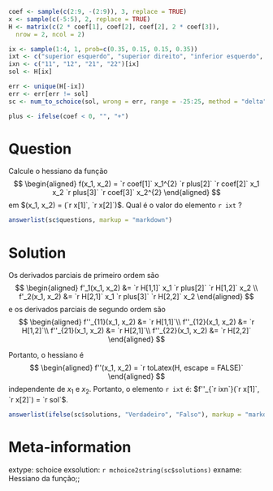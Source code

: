 ```r
coef <- sample(c(2:9, -(2:9)), 3, replace = TRUE)
x <- sample(c(-5:5), 2, replace = TRUE)
H <- matrix(c(2 * coef[1], coef[2], coef[2], 2 * coef[3]),
  nrow = 2, ncol = 2)

ix <- sample(1:4, 1, prob=c(0.35, 0.15, 0.15, 0.35))
ixt <- c("superior esquerdo", "superior direito", "inferior esquerdo", "inferior direito")[ix]
ixn <- c("11", "12", "21", "22")[ix]
sol <- H[ix]

err <- unique(H[-ix])
err <- err[err != sol]
sc <- num_to_schoice(sol, wrong = err, range = -25:25, method = "delta", delta = 1, digits = 0)

plus <- ifelse(coef < 0, "", "+")
```

Question
========
Calcule o hessiano da função
$$
\begin{aligned}
  f(x_1, x_2) = `r coef[1]` x_1^{2} `r plus[2]` `r coef[2]`  x_1  x_2 `r plus[3]` `r coef[3]`  x_2^{2}
\end{aligned}
$$
em $(x_1, x_2) = (`r x[1]`, `r x[2]`)$.
Qual é o valor do elemento `r ixt` ?

```r
answerlist(sc$questions, markup = "markdown")
```

Solution
========
Os derivados parciais de primeiro ordem são
$$
\begin{aligned}
  f'_1(x_1, x_2) &= `r H[1,1]` x_1 `r plus[2]` `r H[1,2]` x_2  \\
  f'_2(x_1, x_2) &= `r H[2,1]` x_1 `r plus[3]` `r H[2,2]` x_2
\end{aligned}
$$
e os derivados parciais de segundo ordem são
$$
\begin{aligned}
  f''_{11}(x_1, x_2) &= `r H[1,1]`\\
  f''_{12}(x_1, x_2) &= `r H[1,2]`\\
  f''_{21}(x_1, x_2) &= `r H[2,1]`\\
  f''_{22}(x_1, x_2) &= `r H[2,2]`
\end{aligned}
$$

Portanto, o hessiano é
$$
\begin{aligned}
  f''(x_1, x_2) = `r toLatex(H, escape = FALSE)`
\end{aligned}
$$
independente de $x_1$ e $x_2$. Portanto, o elemento `r ixt` é:
$f''_{`r ixn`}(`r x[1]`, `r x[2]`) = `r sol`$.


```r
answerlist(ifelse(sc$solutions, "Verdadeiro", "Falso"), markup = "markdown")
```

Meta-information
================
extype: schoice
exsolution: `r mchoice2string(sc$solutions)`
exname: Hessiano da função;;

